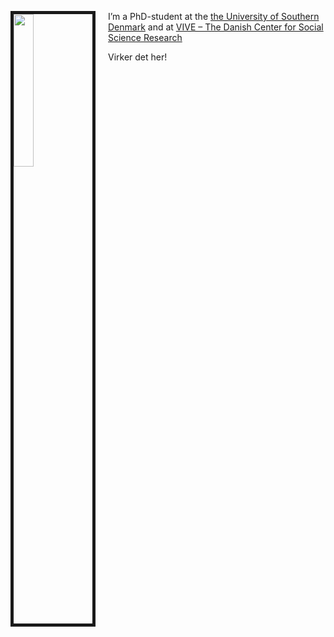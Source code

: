 <img src="billede.jpg" style="width:25%; border:5px solid; margin-right: 20px" align="left">

I'm a PhD-student at the [the University of Southern Denmark](http://findresearcher.sdu.dk:8080/portal/da/person/nisvl) and at [VIVE – The Danish Center for Social Science Research](https://vive.dk/english/) 

Virker det her! 